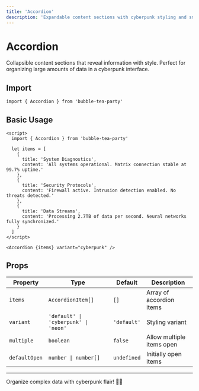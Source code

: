 ```yaml
---
title: 'Accordion'
description: 'Expandable content sections with cyberpunk styling and smooth animations'
---
```


# Accordion

Collapsible content sections that reveal information with style. Perfect for organizing large amounts of data in a cyberpunk interface.

## Import

```svelte
import { Accordion } from 'bubble-tea-party'
```

## Basic Usage

```svelte
<script>
  import { Accordion } from 'bubble-tea-party'
  
  let items = [
    {
      title: 'System Diagnostics',
      content: 'All systems operational. Matrix connection stable at 99.7% uptime.'
    },
    {
      title: 'Security Protocols',
      content: 'Firewall active. Intrusion detection enabled. No threats detected.'
    },
    {
      title: 'Data Streams',
      content: 'Processing 2.7TB of data per second. Neural networks fully synchronized.'
    }
  ]
</script>

<Accordion {items} variant="cyberpunk" />
```

## Props

| Property | Type | Default | Description |
|----------|------|---------|-------------|
| `items` | `AccordionItem[]` | `[]` | Array of accordion items |
| `variant` | `'default' \| 'cyberpunk' \| 'neon'` | `'default'` | Styling variant |
| `multiple` | `boolean` | `false` | Allow multiple items open |
| `defaultOpen` | `number \| number[]` | `undefined` | Initially open items |

---

Organize complex data with cyberpunk flair! 📂✨